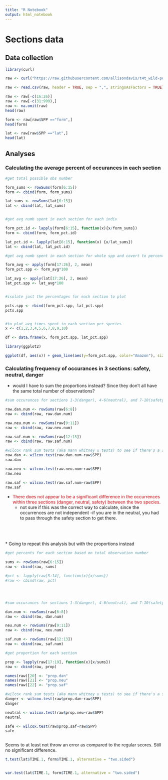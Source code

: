 ```yaml
---
title: "R Notebook"
output: html_notebook
---
```


# Sections data {.tabset .tabset-fade .tabset-pills}

## Data collection {.tabset .tabset-fade .tabset-pills}

```r
library(curl)

raw <- curl("https://raw.githubusercontent.com/allisondavis/t4t_wild-pop/master/t4t_2019-data.csv")

raw <- read.csv(raw, header = TRUE, sep = ",", stringsAsFactors = TRUE)

raw <- raw[-c(16:26)]
raw <- raw[-c(31:999),]
raw <- na.omit(raw)
head(raw)

form <- raw[raw$SPP =="form",]
head(form)

lat <- raw[raw$SPP =="lat",]
head(lat)


```

## Analyses {.tabset .tabset-fade .tabset-pills}

### Calculating the average percent of occurances in each section

```r

#get total possible obs number

form_sums <- rowSums(form[6:15]) 
form <- cbind(form, form_sums)

lat_sums <- rowSums(lat[6:15])
lat <- cbind(lat, lat_sums)


#get avg numb spent in each section for each indiv

form_pct.id <- lapply(form[6:15], function(x){x/form_sums}) 
form <- cbind(form, form_pct.id)

lat_pct.id <- lapply(lat[6:15], function(x) {x/lat_sums})
lat <- cbind(lat, lat_pct.id)

#get avg numb spent in each section for whole spp and covert to percent

form_avg <- apply(form[17:26], 2, mean) 
form_pct.spp <- form_avg*100                

lat_avg <- apply(lat[17:26], 2, mean)
lat_pct.spp <- lat_avg*100


#isolate just the percentages for each section to plot

pcts.spp <- rbind(form_pct.spp, lat_pct.spp)
pcts.spp


#to plot avg times spent in each section per species
x <- c(1,2,3,4,5,6,7,8,9,10)

df <- data.frame(x, form_pct.spp, lat_pct.spp)

library(ggplot2)

ggplot(df, aes(x)) + geom_line(aes(y=form_pct.spp, color="Amazon"), size= 1.5) + geom_line(aes(y=lat_pct.spp, color="Sailfin"), size = 1.5)  +ylab("Occurances in section (%)\n") + xlab("Sections") + geom_point(aes(y=form_pct.spp, color="Amazon"),size=2, shape=21, fill="white") + geom_point(aes(y=lat_pct.spp, color="Sailfin"), size=2, shape=21, fill="white") + scale_shape(solid=FALSE) +theme_classic() + scale_color_manual(values = c("#EBCC2A", "#78B7C5")) + scale_x_continuous(breaks = scales::pretty_breaks(n = 10)) + theme(legend.title=element_blank()) + theme(text = element_text(size = 16))


```


### Calculating frequency of occurances in 3 sections: safety, neutral, danger
  
   - would I have to sum the proportions instead? Since they don't all have the same total number of observations?


```r
#sum occurances for sections 1-3(danger), 4-6(neutral), and 7-10(safety)

raw.dan.num <- rowSums(raw[6:8])
raw <- cbind(raw, raw.dan.num)

raw.neu.num <- rowSums(raw[9:11])
raw <- cbind(raw, raw.neu.num)

raw.saf.num <- rowSums(raw[12:15])
raw <- cbind(raw, raw.saf.num)

#wilcox rank sum tests (aka mann whitney u tests) to see if there's a significant difference between species within each section
raw.dan <- wilcox.test(raw.dan.num~raw$SPP)
raw.dan

raw.neu <- wilcox.test(raw.neu.num~raw$SPP)
raw.neu

raw.saf <- wilcox.test(raw.saf.num~raw$SPP)
raw.saf


```

* <font color = "darkorchid4"> There does not appear to be a significant difference in the occurrences within three sections (danger, neutral, safety) between the two species.</font>
    + not sure if this was the correct way to calculate, since the occurrences are not independent -if you are in the neutral, you had to pass through the safety section to get there. 

<br><br><br>
* Going to repeat this analysis but with the proportions instead


```r

#get percents for each section based on total observation number

sums <- rowSums(raw[6:15]) 
raw <- cbind(raw, sums)

#pct <- lapply(raw[5:14], function(x){x/sums}) 
#raw <- cbind(raw, pct)




#sum occurances for sections 1-3(danger), 4-6(neutral), and 7-10(safety)

dan.num <- rowSums(raw[6:8])
raw <- cbind(raw, dan.num)

neu.num <- rowSums(raw[9:11])
raw <- cbind(raw, neu.num)

saf.num <- rowSums(raw[12:13])
raw <- cbind(raw, saf.num)

#get proportion for each section

prop <- lapply(raw[17:19], function(x){x/sums}) 
raw <- cbind(raw, prop)

names(raw)[20] <- "prop.dan"
names(raw)[21] <- "prop.neu"
names(raw)[22] <- "prop.saf"

#wilcox rank sum tests (aka mann whitney u tests) to see if there's a significant difference between species within each section
danger <- wilcox.test(raw$prop.dan~raw$SPP)
danger

neutral <- wilcox.test(raw$prop.neu~raw$SPP)
neutral

safe <- wilcox.test(raw$prop.saf~raw$SPP)
safe



```


Seems to at least not throw an error as compared to the regular scores. Still no significant difference. 






```r

t.test(lat$TIME.1, form$TIME.1, alternative = "two.sided")


var.test(lat$TIME.1, form$TIME.1, alternative = "two.sided")

```
